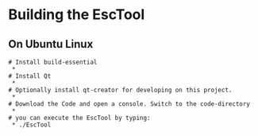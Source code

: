 =Building the EscTool=

==On Ubuntu Linux==
 # Install build-essential
  * {{{sudo apt-get install build-essential}}}
 # Install Qt
  * {{{sudo apt-get install libqt4-dev}}}
 # Optionally install qt-creator for developing on this project.
  * {{{sudo apt-get install qt-creator}}}
 # Download the Code and open a console. Switch to the code-directory
  * {{{qmake && make}}}
 # you can execute the EscTool by typing:
  * ./EscTool